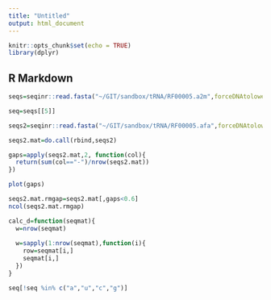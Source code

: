 ```yaml
---
title: "Untitled"
output: html_document
---
```


```r
knitr::opts_chunk$set(echo = TRUE)
library(dplyr)
```

## R Markdown

```r
seqs=seqinr::read.fasta("~/GIT/sandbox/tRNA/RF00005.a2m",forceDNAtolower = FALSE)
```

```r
seq=seqs[[5]]
```

```r
seqs2=seqinr::read.fasta("~/GIT/sandbox/tRNA/RF00005.afa",forceDNAtolower = FALSE)
```

```r
seqs2.mat=do.call(rbind,seqs2)
```

```r
gaps=apply(seqs2.mat,2, function(col){
  return(sum(col=="-")/nrow(seqs2.mat))
})

plot(gaps)
```

```r
seqs2.mat.rmgap=seqs2.mat[,gaps<0.6]
ncol(seqs2.mat.rmgap)
```

```r
calc_d=function(seqmat){
  w=nrow(seqmat)
  
  w=sapply(1:nrow(seqmat),function(i){
    row=seqmat[i,]
    seqmat[i,]
  })
}
```


```r

seq[!seq %in% c("a","u","c","g")]
```

